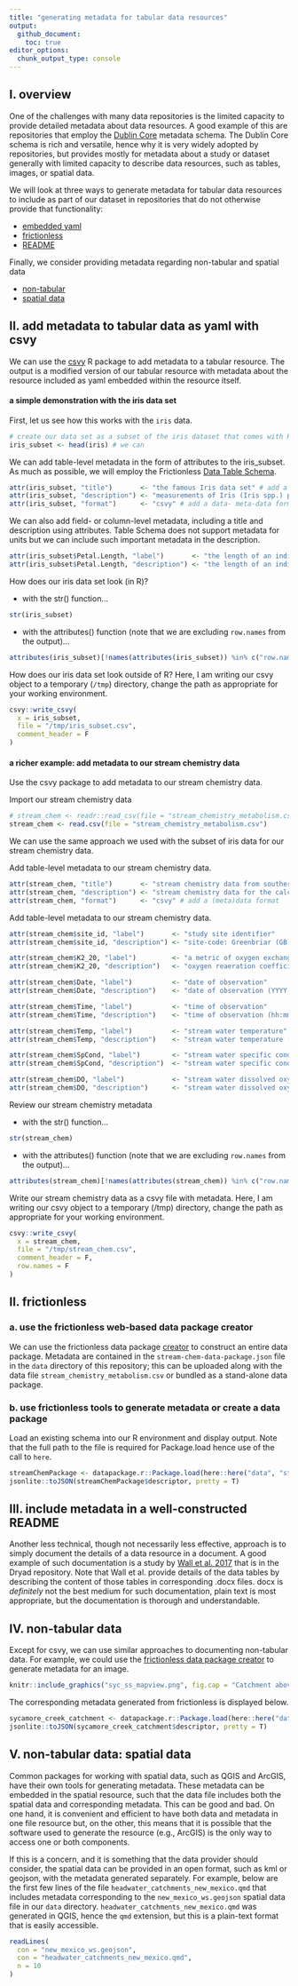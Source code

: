 ```yaml
---
title: "generating metadata for tabular data resources"
output:
  github_document:
    toc: true
editor_options:
  chunk_output_type: console
---
```


## I. overview

One of the challenges with many data repositories is the limited capacity to provide detailed metadata about data resources. A good example of this are repositories that employ the [Dublin Core](https://dublincore.org/) metadata schema. The Dublin Core schema is rich and versatile, hence why it is very widely adopted by repositories, but provides mostly for metadata about a study or dataset generally with limited capacity to describe data resources, such as tables, images, or spatial data.

We will look at three ways to generate metadata for tabular data resources to include as part of our dataset in repositories that do not otherwise provide that functionality:

- [embedded yaml](https://github.com/SOS598-RDM/rdm-lecture-metadata/blob/master/data/stream_chemistry_metadata.md#i-add-metadata-to-tabular-data-as-yaml-with-csvy)
- [frictionless](https://github.com/SOS598-RDM/rdm-lecture-metadata/blob/master/data/stream_chemistry_metadata.md#ii-frictionless)
- [README](https://github.com/SOS598-RDM/rdm-lecture-metadata/blob/master/data/stream_chemistry_metadata.md#iii-include-metadata-in-a-well-constructed-readme)

Finally, we consider providing metadata regarding non-tabular and spatial data

- [non-tabular](https://github.com/SOS598-RDM/rdm-lecture-metadata/blob/master/data/stream_chemistry_metadata.md#ii-frictionless)
- [spatial data](https://github.com/SOS598-RDM/rdm-lecture-metadata/blob/master/data/stream_chemistry_metadata.md#ii-frictionless)

## II. add metadata to tabular data as yaml with csvy

We can use the [csvy](https://github.com/leeper/csvy) R package to add metadata to a tabular resource. The output is a modified version of our tabular resource with metadata about the resource included as yaml embedded within the resource itself.

#### a simple demonstration with the iris data set

First, let us see how this works with the `iris` data.

```r

# create our data set as a subset of the iris dataset that comes with R 
iris_subset <- head(iris) # we can 
```

We can add table-level metadata in the form of attributes to the iris_subset. As much as possible, we will employ the Frictionless [Data Table Schema](https://frictionlessdata.io/specs/table-schema/).

```r

attr(iris_subset, "title")       <- "the famous Iris data set" # add a title
attr(iris_subset, "description") <- "measurements of Iris (Iris spp.) plants" # add a description
attr(iris_subset, "format")      <- "csvy" # add a data- meta-data format
```

We can also add field- or column-level metadata, including a title and description using attributes. Table Schema does not support metadata for units but we can include such important metadata in the description.

```r

attr(iris_subset$Petal.Length, "label")       <- "the length of an individual petal" # label will ultimately map to title
attr(iris_subset$Petal.Length, "description") <- "the length of an individual petal in units of millimeter" # add a description
```

How does our iris data set look (in R)?

* with the str() function...

```r

str(iris_subset)
```

*  with the attributes() function (note that we are excluding `row.names` from the output)...

```r

attributes(iris_subset)[!names(attributes(iris_subset)) %in% c("row.names")]
```

How does our iris data set look outside of R? Here, I am writing our csvy object to a temporary (`/tmp`) directory, change the path as appropriate for your working environment.

```r

csvy::write_csvy(
  x = iris_subset,
  file = "/tmp/iris_subset.csv",
  comment_header = F
)
```

#### a richer example: add metadata to our stream chemistry data

Use the csvy package to add metadata to our stream chemistry data.

Import our stream chemistry data

```r

# stream_chem <- readr::read_csv(file = "stream_chemistry_metabolism.csv")
stream_chem <- read.csv(file = "stream_chemistry_metabolism.csv")
```

We can use the same approach we used with the subset of iris data for our stream chemistry data.

Add table-level metadata to our stream chemistry data.

```r

attr(stream_chem, "title")       <- "stream chemistry data from southern Appalachian mountain streams, 2013" # add a title
attr(stream_chem, "description") <- "stream chemistry data for the calculation of ecosystem metabolism collected with automated data loggers from four headwater streams in the southern Appalachian mountain region during summer 2013" # add a description
attr(stream_chem, "format")      <- "csvy" # add a (meta)data format
```

Add table-level metadata to our stream chemistry data.

```r

attr(stream_chem$site_id, "label")       <- "study site identifier"
attr(stream_chem$site_id, "description") <- "site-code: Greenbriar (GB), Stone Crop (SC), Hugh White Creek (HWC)"

attr(stream_chem$K2_20, "label")         <- "a metric of oxygen exchange across the air-water interface"
attr(stream_chem$K2_20, "description")   <- "oxygen reaeration coefficient (per day)"

attr(stream_chem$Date, "label")          <- "date of observation"
attr(stream_chem$Date, "description")    <- "date of observation (YYYY-MM-DD)"

attr(stream_chem$Time, "label")          <- "time of observation"
attr(stream_chem$Time, "description")    <- "time of observation (hh:mm:ss)"

attr(stream_chem$Temp, "label")          <- "stream water temperature"
attr(stream_chem$Temp, "description")    <- "stream water temperature (degrees Celsius)"

attr(stream_chem$SpCond, "label")        <- "stream water specific conductance"
attr(stream_chem$SpCond, "description")  <- "stream water specific conductance (microSiemens per centimeter)"

attr(stream_chem$DO, "label")            <- "stream water dissolved oxygen concentration"
attr(stream_chem$DO, "description")      <- "stream water dissolved oxygen concentration (milligrams per liter)"
```

Review our stream chemistry metadata

* with the str() function...

```r

str(stream_chem)
```

*  with the attributes() function (note that we are excluding `row.names` from the output)...

```r

attributes(stream_chem)[!names(attributes(stream_chem)) %in% c("row.names")]
```

Write our stream chemistry data as a csvy file with metadata. Here, I am writing our csvy object to a temporary (/tmp) directory, change the path as appropriate for your working environment.

```r

csvy::write_csvy(
  x = stream_chem, 
  file = "/tmp/stream_chem.csv",
  comment_header = F,
  row.names = F
)
```

## II. frictionless

### a. use the frictionless web-based data package creator

We can use the frictionless data package [creator](https://create.frictionlessdata.io/) to construct an entire data package. Metadata are contained in the `stream-chem-data-package.json` file in the `data` directory of this repository; this can be uploaded along with the data file `stream_chemistry_metabolism.csv` or bundled as a stand-alone data package.

### b. use frictionless tools to generate metadata or create a data package

Load an existing schema into our R environment and display output. Note that the full path to the file is required for Package.load hence use of the call to `here`.

```r

streamChemPackage <- datapackage.r::Package.load(here::here("data", "stream-chem-data-package.json"))
jsonlite::toJSON(streamChemPackage$descriptor, pretty = T)
```

## III. include metadata in a well-constructed README

Another less technical, though not necessarily less effective, approach is to simply document the details of a data resource in a document. A good example of such documentation is a study by [Wall et al. 2017](https://datadryad.org/stash/dataset/doi:10.5061/dryad.5vg70) that is in the Dryad repository. Note that Wall et al. provide details of the data tables by describing the content of those tables in corresponding .docx files. docx is *definitely* not the best medium for such documentation, plain text is most appropriate, but the documentation is thorough and understandable.

## IV. non-tabular data

Except for csvy, we can use similar approaches to documenting non-tabular data. For example, we could use the [frictionless data package creator](https://create.frictionlessdata.io/) to generate metadata for an image.

```r
knitr::include_graphics("syc_ss_mapview.png", fig.cap = "Catchment above Dos S Ranch on Sycamore Creek, AZ")
```

The corresponding metadata generated from frictionless is displayed below.

```r

sycamore_creek_catchment <- datapackage.r::Package.load(here::here("data", "sycamore-creek-catchment.json"))
jsonlite::toJSON(sycamore_creek_catchment$descriptor, pretty = T)
```

## V. non-tabular data: spatial data

Common packages for working with spatial data, such as QGIS and ArcGIS, have their own tools for generating metadata. These metadata can be embedded in the spatial resource, such that the data file includes both the spatial data and corresponding metadata. This can be good and bad. On one hand, it is convenient and efficient to have both data and metadata in one file resource but, on the other, this means that it is possible that the software used to generate the resource (e.g., ArcGIS) is the only way to access one or both components.

If this is a concern, and it is something that the data provider should consider, the spatial data can be provided in an open format, such as kml or geojson, with the metadata generated separately. For example, below are the first few lines of the file `headwater_catchments_new_mexico.qmd` that includes metadata corresponding to the `new_mexico_ws.geojson` spatial data file in our `data` directory. `headwater_catchments_new_mexico.qmd` was generated in QGIS, hence the `qmd` extension, but this is a plain-text format that is easily accessible.

```r

readLines(
  con = "new_mexico_ws.geojson",
  con = "headwater_catchments_new_mexico.qmd",
  n = 10
)
```
